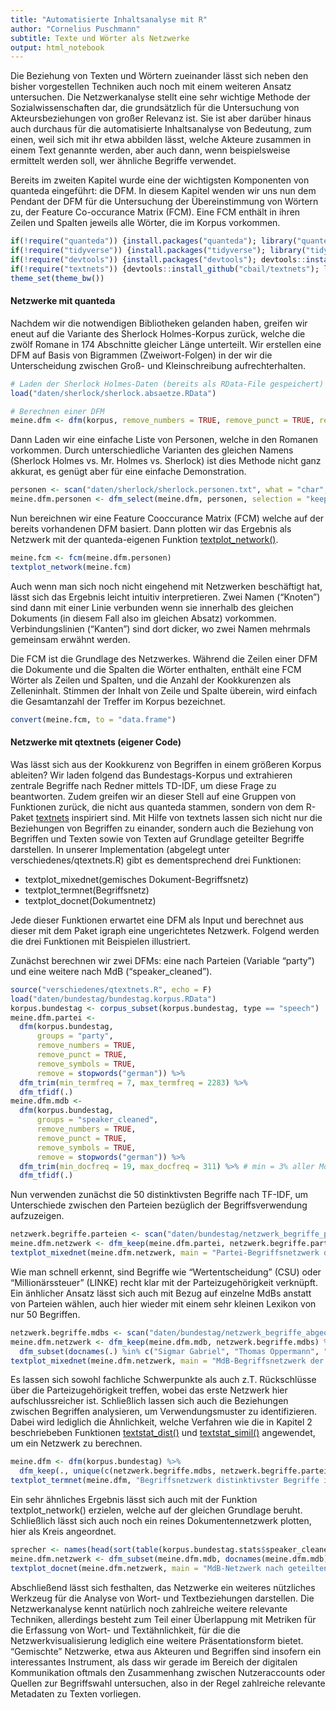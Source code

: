 ```yaml
---
title: "Automatisierte Inhaltsanalyse mit R"
author: "Cornelius Puschmann"
subtitle: Texte und Wörter als Netzwerke
output: html_notebook
---
```


<!---
Todos
* Begriffs-Netzwerk MdBs mit Partei als Farbe
* mehr Beispiele (Enron-Korpus)
* ...
-->

Die Beziehung von Texten und Wörtern zueinander lässt sich neben den bisher vorgestellen Techniken auch noch mit einem weiteren Ansatz untersuchen. Die Netzwerkanalyse stellt eine sehr wichtige Methode der Sozialwissenschaften dar, die grundsätzlich für die Untersuchung von Akteursbeziehungen von großer Relevanz ist. Sie ist aber darüber hinaus auch durchaus für die automatisierte Inhaltsanalyse von Bedeutung, zum einen, weil sich mit ihr etwa abbilden lässt, welche Akteure zusammen in einem Text genannte werden, aber auch dann, wenn beispielsweise ermittelt werden soll, wer ähnliche Begriffe verwendet.

Bereits im zweiten Kapitel wurde eine der wichtigsten Komponenten von quanteda eingeführt: die DFM. In diesem Kapitel wenden wir uns nun dem Pendant der DFM für die Untersuchung der Übereinstimmung von Wörtern zu, der Feature Co-occurance Matrix (FCM). Eine FCM enthält in ihren Zeilen und Spalten jeweils alle Wörter, die im Korpus vorkommen.

```r
if(!require("quanteda")) {install.packages("quanteda"); library("quanteda")}
if(!require("tidyverse")) {install.packages("tidyverse"); library("tidyverse")}
if(!require("devtools")) {install.packages("devtools"); devtools::install_github("cbail/textnets")}
if(!require("textnets")) {devtools::install_github("cbail/textnets"); library("textnets")}
theme_set(theme_bw())
```


#### Netzwerke mit quanteda

Nachdem wir die notwendigen Bibliotheken gelanden haben, greifen wir eneut auf die Variante des Sherlock Holmes-Korpus zurück, welche die zwölf Romane in 174 Abschnitte gleicher Länge unterteilt. Wir erstellen eine DFM auf Basis von Bigrammen (Zweiwort-Folgen) in der wir die Unterscheidung zwischen Groß- und Kleinschreibung aufrechterhalten. 

```r
# Laden der Sherlock Holmes-Daten (bereits als RData-File gespeichert)
load("daten/sherlock/sherlock.absaetze.RData")

# Berechnen einer DFM
meine.dfm <- dfm(korpus, remove_numbers = TRUE, remove_punct = TRUE, remove_symbols = TRUE, tolower = F, ngrams = 2)
```

Dann Laden wir eine einfache Liste von Personen, welche in den Romanen vorkommen. Durch unterschiedliche Varianten des gleichen Namens (Sherlock Holmes vs. Mr. Holmes vs. Sherlock) ist dies Methode nicht ganz akkurat, es genügt aber für eine einfache Demonstration.  

```r
personen <- scan("daten/sherlock/sherlock.personen.txt", what = "char", sep = "\n", quiet = T)
meine.dfm.personen <- dfm_select(meine.dfm, personen, selection = "keep", case_insensitive = F)
```

Nun bereichnen wir eine Feature Cooccurance Matrix (FCM) welche auf der bereits vorhandenen DFM basiert. Dann plotten wir das Ergebnis als Netzwerk mit der quanteda-eigenen Funktion [textplot_network()](https://quanteda.io/reference/textplot_network.html). 

```r
meine.fcm <- fcm(meine.dfm.personen)
textplot_network(meine.fcm)
```

Auch wenn man sich noch nicht eingehend mit Netzwerken beschäftigt hat, lässt sich das Ergebnis leicht intuitiv interpretieren. Zwei Namen ("Knoten") sind dann mit einer Linie verbunden wenn sie innerhalb des gleichen Dokuments (in diesem Fall also im gleichen Absatz) vorkommen. Verbindungslinien ("Kanten") sind dort dicker, wo zwei Namen mehrmals gemeinsam erwähnt werden. 

Die FCM ist die Grundlage des Netzwerkes. Während die Zeilen einer DFM die Dokumente und die Spalten die Wörter enthalten, enthält eine FCM Wörter als Zeilen und Spalten, und die Anzahl der Kookkurenzen als Zelleninhalt. Stimmen der Inhalt von Zeile und Spalte überein, wird einfach die Gesamtanzahl der Treffer im Korpus bezeichnet. 

```r
convert(meine.fcm, to = "data.frame")
```


#### Netzwerke mit qtextnets (eigener Code)

Was lässt sich aus der Kookkurenz von Begriffen in einem größeren Korpus ableiten? Wir laden folgend das Bundestags-Korpus und extrahieren zentrale Begriffe nach Redner mittels TD-IDF, um diese Frage zu beantworten. Zudem greifen wir an dieser Stell auf eine Gruppen von Funktionen zurück, die nicht aus quanteda stammen, sondern von dem R-Paket [textnets](https://github.com/cbail/textnets) inspiriert sind. Mit Hilfe von textnets lassen sich nicht nur die Beziehungen von Begriffen zu einander, sondern auch die Beziehung von Begriffen und Texten sowie von Texten auf Grundlage geteilter Begriffe darstellen. In unserer Implementation (abgelegt unter verschiedenes/qtextnets.R) gibt es dementsprechend drei Funktionen:

* textplot_mixednet(gemisches Dokument-Begriffsnetz)
* textplot_termnet(Begriffsnetz)
* textplot_docnet(Dokumentnetz)

Jede dieser Funktionen erwartet eine DFM als Input und berechnet aus dieser mit dem Paket igraph eine ungerichtetes Netzwerk. Folgend werden die drei Funktionen mit Beispielen illustriert.

Zunächst berechnen wir zwei DFMs: eine nach Parteien (Variable "party") und eine weitere nach MdB ("speaker_cleaned").  

```r
source("verschiedenes/qtextnets.R", echo = F)
load("daten/bundestag/bundestag.korpus.RData")
korpus.bundestag <- corpus_subset(korpus.bundestag, type == "speech")
meine.dfm.partei <-
  dfm(korpus.bundestag,
      groups = "party",
      remove_numbers = TRUE,
      remove_punct = TRUE,
      remove_symbols = TRUE,
      remove = stopwords("german")) %>%
  dfm_trim(min_termfreq = 7, max_termfreq = 2283) %>%
  dfm_tfidf(.)
meine.dfm.mdb <-
  dfm(korpus.bundestag,
      groups = "speaker_cleaned",
      remove_numbers = TRUE,
      remove_punct = TRUE,
      remove_symbols = TRUE,
      remove = stopwords("german")) %>%
  dfm_trim(min_docfreq = 19, max_docfreq = 311) %>% # min = 3% aller MdBs, max = nicht mehr als die Hälfte aller MdBs
  dfm_tfidf(.)
```

Nun verwenden zunächst die 50 distinktivsten Begriffe nach TF-IDF, um Unterschiede zwischen den Parteien bezüglich der Begriffsverwendung aufzuzeigen. 

```r
netzwerk.begriffe.parteien <- scan("daten/bundestag/netzwerk_begriffe_parteien.txt", what = "char", sep = "\n", quiet = T)
meine.dfm.netzwerk <- dfm_keep(meine.dfm.partei, netzwerk.begriffe.parteien)
textplot_mixednet(meine.dfm.netzwerk, main = "Partei-Begriffsnetzwerk der distinktivsten Begriffe nach TF-IDF im Bundestagskorpus")
```

Wie man schnell erkennt, sind Begriffe wie "Wertentscheidung" (CSU) oder "Millionärssteuer" (LINKE) recht klar mit der Parteizugehörigkeit verknüpft. Ein änhlicher Ansatz lässt sich auch mit Bezug auf einzelne MdBs anstatt von Parteien wählen, auch hier wieder mit einem sehr kleinen Lexikon von nur 50 Begriffen. 

```r
netzwerk.begriffe.mdbs <- scan("daten/bundestag/netzwerk_begriffe_abgeordnete.txt", what = "char", sep = "\n", quiet = T)
meine.dfm.netzwerk <- dfm_keep(meine.dfm.mdb, netzwerk.begriffe.mdbs) %>% 
  dfm_subset(docnames(.) %in% c("Sigmar Gabriel", "Thomas Oppermann", "Hubertus Heil", "Johannes Kahrs", "Dr. Anton Hofreiter", "Katrin Göring-Eckardt", "Volker Beck", "Dr. Joachim Pfeiffer", "Michael Grosse-Brömer", "Dr. Thomas de Maizière", "Alexander Dobrindt", "Max Straubinger", "Dr. Dietmar Bartsch", "Heike Hänsel", "Klaus Ernst", "Dr. Angela Merkel,"))
textplot_mixednet(meine.dfm.netzwerk, main = "MdB-Begriffsnetzwerk der distinktivsten Begriffe nach TF-IDF im Bundestagskorpus", maxdocs = 16)
```

Es lassen sich sowohl fachliche Schwerpunkte als auch z.T. Rückschlüsse über die Parteizugehörigkeit treffen, wobei das erste Netzwerk hier aufschlussreicher ist. Schließlich lassen sich auch die Beziehungen zwischen Begriffen analysieren, um Verwendungsmuster zu identifizieren. Dabei wird lediglich die Ähnlichkeit, welche Verfahren wie die in Kapitel 2 beschriebeben Funktionen [textstat_dist()](https://docs.quanteda.io/reference/textstat_frequency.html) und [textstat_simil()](https://docs.quanteda.io/reference/textstat_frequency.html) angewendet, um ein Netzwerk zu berechnen.

```r
meine.dfm <- dfm(korpus.bundestag) %>% 
  dfm_keep(., unique(c(netzwerk.begriffe.mdbs, netzwerk.begriffe.parteien)))
textplot_termnet(meine.dfm, "Begriffsnetzwerk distinktivster Begriffe im Bundestagskorpus")
```

Ein sehr ähnliches Ergebnis lässt sich auch mit der Funktion textplot_network() erzielen, welche auf der gleichen Grundlage beruht. Schließlich lässt sich auch noch ein reines Dokumentennetzwerk plotten, hier als Kreis angeordnet. 

```r
sprecher <- names(head(sort(table(korpus.bundestag.stats$speaker_cleaned[korpus.bundestag.stats$type=="speech"]), decreasing = T), 50))
meine.dfm.netzwerk <- dfm_subset(meine.dfm.mdb, docnames(meine.dfm.mdb) %in% sprecher)
textplot_docnet(meine.dfm.netzwerk, main = "MdB-Netzwerk nach geteilten Begriffen im Bundestagskorpus")
```

Abschließend lässt sich festhalten, das Netzwerke ein weiteres nützliches Werkzeug für die Analyse von Wort- und Textbeziehungen darstellen. Die Netzwerkanalyse kennt natürlich noch zahlreiche weitere relevante Techniken, allerdings besteht zum Teil einer Überlappung mit Metriken für die Erfassung von Wort- und Textähnlichkeit, für die die Netzwerkvisualisierung lediglich eine weitere Präsentationsform bietet. "Gemischte" Netzwerke, etwa aus Akteuren und Begriffen sind insofern ein interessantes Instrument, als dass wir gerade im Bereich der digitalen Kommunikation oftmals den Zusammenhang zwischen Nutzeraccounts oder Quellen zur Begriffswahl untersuchen, also in der Regel zahlreiche relevante Metadaten zu Texten vorliegen.  

